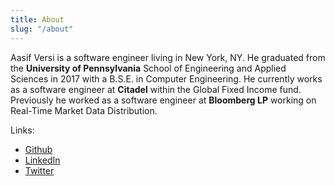 ```yaml
---
title: About
slug: "/about"
---
```


Aasif Versi is a software engineer living in New York, NY. He graduated from the **University of Pennsylvania** School of Engineering and Applied Sciences in 2017 with a B.S.E. in Computer Engineering. He currently works as a software engineer at **Citadel** within the Global Fixed Income fund. Previously he worked as a software engineer at **Bloomberg LP** working on Real-Time Market Data Distribution.

Links:
* [Github](https://github.com/versi786)
* [LinkedIn](https://www.linkedin.com/in/aasif-versi-a3aa07a2/)
* [Twitter](https://twitter.com/contro_VERSI)

